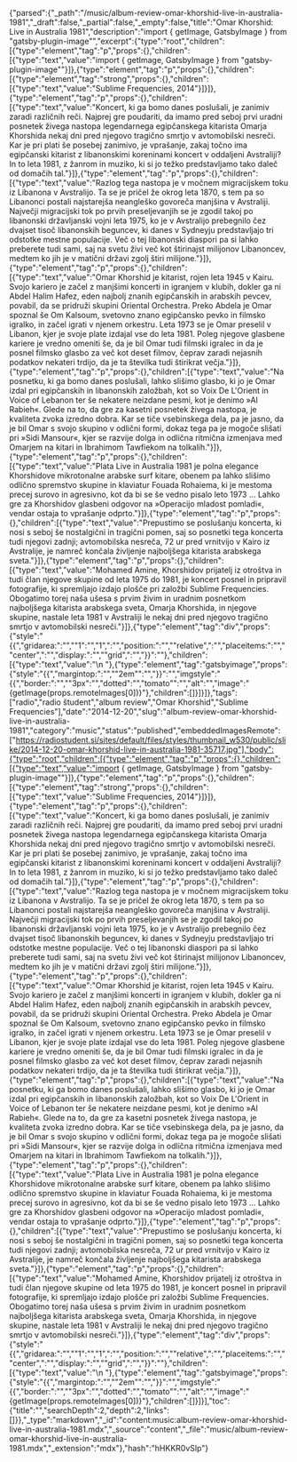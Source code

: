 {"parsed":{"_path":"/music/album-review-omar-khorshid-live-in-australia-1981","_draft":false,"_partial":false,"_empty":false,"title":"Omar Khorshid: Live in Australia 1981","description":"import { getImage, GatsbyImage } from \"gatsby-plugin-image\"","excerpt":{"type":"root","children":[{"type":"element","tag":"p","props":{},"children":[{"type":"text","value":"import { getImage, GatsbyImage } from \"gatsby-plugin-image\""}]},{"type":"element","tag":"p","props":{},"children":[{"type":"element","tag":"strong","props":{},"children":[{"type":"text","value":"Sublime Frequencies, 2014"}]}]},{"type":"element","tag":"p","props":{},"children":[{"type":"text","value":"Koncert, ki ga bomo danes poslušali, je zanimiv zaradi različnih reči. Najprej gre poudariti, da imamo pred seboj prvi uradni posnetek živega nastopa legendarnega egipčanskega kitarista Omarja Khorshida nekaj dni pred njegovo tragično smrtjo v avtomobilski nesreči. Kar je pri plati še posebej zanimivo, je vprašanje, zakaj točno ima egipčanski kitarist z libanonskimi koreninami koncert v oddaljeni Avstraliji? In to leta 1981, z žanrom in muziko, ki si jo težko predstavljamo tako daleč od domačih tal."}]},{"type":"element","tag":"p","props":{},"children":[{"type":"text","value":"Razlog tega nastopa je v močnem migracijskem toku iz Libanona v Avstralijo. Ta se je pričel že okrog leta 1870, s tem pa so Libanonci postali najstarejša neangleško govoreča manjšina v Avstraliji. Največji migracijski tok po prvih preseljevanjih se je zgodil takoj po libanonski državljanski vojni leta 1975, ko je v Avstralijo prebegnilo čez dvajset tisoč libanonskih beguncev, ki danes v Sydneyju predstavljajo tri odstotke mestne populacije. Več o tej libanonski diaspori pa si lahko preberete tudi sami, saj na svetu živi več kot štirinajst milijonov Libanoncev, medtem ko jih je v matični državi zgolj štiri milijone."}]},{"type":"element","tag":"p","props":{},"children":[{"type":"text","value":"Omar Khorshid je kitarist, rojen leta 1945 v Kairu. Svojo kariero je začel z manjšimi koncerti in igranjem v klubih, dokler ga ni Abdel Halim Hafez, eden najbolj znanih egipčanskih in arabskih pevcev, povabil, da se pridruži skupini Oriental Orchestra. Preko Abdela je Omar spoznal še Om Kalsoum, svetovno znano egipčansko pevko in filmsko igralko, in začel igrati v njenem orkestru. Leta 1973 se je Omar preselil v Libanon, kjer je svoje plate izdajal vse do leta 1981. Poleg njegove glasbene kariere je vredno omeniti še, da je bil Omar tudi filmski igralec in da je posnel filmsko glasbo za več kot deset filmov, čeprav zaradi nejasnih podatkov nekateri trdijo, da je ta številka tudi štirikrat večja."}]},{"type":"element","tag":"p","props":{},"children":[{"type":"text","value":"Na posnetku, ki ga bomo danes poslušali, lahko slišimo glasbo, ki jo je Omar izdal pri egipčanskih in libanonskih založbah, kot so Voix De L'Orient in Voice of Lebanon ter še nekatere neizdane pesmi, kot je denimo »Al Rabieh«. Glede na to, da gre za kasetni posnetek živega nastopa, je kvaliteta zvoka izredno dobra. Kar se tiče vsebinskega dela, pa je jasno, da je bil Omar s svojo skupino v odlični formi, dokaz tega pa je mogoče slišati pri »Sidi Mansour«, kjer se razvije dolga in odlična ritmična izmenjava med Omarjem na kitari in Ibrahimom Tawfiekom na tolkalih."}]},{"type":"element","tag":"p","props":{},"children":[{"type":"text","value":"Plata Live in Australia 1981 je polna elegance Khorshidove mikrotonalne arabske surf kitare, obenem pa lahko slišimo odlično spremstvo skupine in klaviatur Fouada Rohaiema, ki je mestoma precej surovo in agresivno, kot da bi se še vedno pisalo leto 1973 ... Lahko gre za Khorshidov glasbeni odgovor na »Operacijo mladost pomladi«, vendar ostaja to vprašanje odprto."}]},{"type":"element","tag":"p","props":{},"children":[{"type":"text","value":"Prepustimo se poslušanju koncerta, ki nosi s seboj še nostalgični in tragični pomen, saj so posnetki tega koncerta tudi njegovi zadnji; avtomobilska nesreča, 72 ur pred vrnitvijo v Kairo iz Avstralije, je namreč končala življenje najboljšega kitarista arabskega sveta."}]},{"type":"element","tag":"p","props":{},"children":[{"type":"text","value":"Mohamed Amine, Khorshidov prijatelj iz otroštva in tudi član njegove skupine od leta 1975 do 1981, je koncert posnel in pripravil fotografije, ki spremljajo izdajo plošče pri založbi Sublime Frequencies. Obogatimo torej naša ušesa s prvim živim in uradnim posnetkom najboljšega kitarista arabskega sveta, Omarja Khorshida, in njegove skupine, nastale leta 1981 v Avstraliji le nekaj dni pred njegovo tragično smrtjo v avtomobilski nesreči."}]},{"type":"element","tag":"div","props":{"style":"{{","gridarea:":"","\"1":"","1\",":"","position:":"","\"relative\",":"","placeitems:":"","\"center\",":"","display:":"","\"grid\",":"","}}":""},"children":[{"type":"text","value":"\n  "},{"type":"element","tag":"gatsbyimage","props":{"style":"{{","margintop:":"","\"2em\"":"","}}":"","imgstyle":"{{","border:":"","\"3px":"","dotted":"","tomato\"":"","alt":"","image":"{getImage(props.remoteImages[0])}"},"children":[]}]}]},"tags":["radio","radio študent","album review","Omar Khorshid","Sublime Frequencies"],"date":"2014-12-20","slug":"album-review-omar-khorshid-live-in-australia-1981","category":"music","status":"published","embeddedImagesRemote":["https://radiostudent.si/sites/default/files/styles/thumbnail_w530/public/slike/2014-12-20-omar-khorshid-live-in-australia-1981-35717.jpg"],"body":{"type":"root","children":[{"type":"element","tag":"p","props":{},"children":[{"type":"text","value":"import { getImage, GatsbyImage } from \"gatsby-plugin-image\""}]},{"type":"element","tag":"p","props":{},"children":[{"type":"element","tag":"strong","props":{},"children":[{"type":"text","value":"Sublime Frequencies, 2014"}]}]},{"type":"element","tag":"p","props":{},"children":[{"type":"text","value":"Koncert, ki ga bomo danes poslušali, je zanimiv zaradi različnih reči. Najprej gre poudariti, da imamo pred seboj prvi uradni posnetek živega nastopa legendarnega egipčanskega kitarista Omarja Khorshida nekaj dni pred njegovo tragično smrtjo v avtomobilski nesreči. Kar je pri plati še posebej zanimivo, je vprašanje, zakaj točno ima egipčanski kitarist z libanonskimi koreninami koncert v oddaljeni Avstraliji? In to leta 1981, z žanrom in muziko, ki si jo težko predstavljamo tako daleč od domačih tal."}]},{"type":"element","tag":"p","props":{},"children":[{"type":"text","value":"Razlog tega nastopa je v močnem migracijskem toku iz Libanona v Avstralijo. Ta se je pričel že okrog leta 1870, s tem pa so Libanonci postali najstarejša neangleško govoreča manjšina v Avstraliji. Največji migracijski tok po prvih preseljevanjih se je zgodil takoj po libanonski državljanski vojni leta 1975, ko je v Avstralijo prebegnilo čez dvajset tisoč libanonskih beguncev, ki danes v Sydneyju predstavljajo tri odstotke mestne populacije. Več o tej libanonski diaspori pa si lahko preberete tudi sami, saj na svetu živi več kot štirinajst milijonov Libanoncev, medtem ko jih je v matični državi zgolj štiri milijone."}]},{"type":"element","tag":"p","props":{},"children":[{"type":"text","value":"Omar Khorshid je kitarist, rojen leta 1945 v Kairu. Svojo kariero je začel z manjšimi koncerti in igranjem v klubih, dokler ga ni Abdel Halim Hafez, eden najbolj znanih egipčanskih in arabskih pevcev, povabil, da se pridruži skupini Oriental Orchestra. Preko Abdela je Omar spoznal še Om Kalsoum, svetovno znano egipčansko pevko in filmsko igralko, in začel igrati v njenem orkestru. Leta 1973 se je Omar preselil v Libanon, kjer je svoje plate izdajal vse do leta 1981. Poleg njegove glasbene kariere je vredno omeniti še, da je bil Omar tudi filmski igralec in da je posnel filmsko glasbo za več kot deset filmov, čeprav zaradi nejasnih podatkov nekateri trdijo, da je ta številka tudi štirikrat večja."}]},{"type":"element","tag":"p","props":{},"children":[{"type":"text","value":"Na posnetku, ki ga bomo danes poslušali, lahko slišimo glasbo, ki jo je Omar izdal pri egipčanskih in libanonskih založbah, kot so Voix De L'Orient in Voice of Lebanon ter še nekatere neizdane pesmi, kot je denimo »Al Rabieh«. Glede na to, da gre za kasetni posnetek živega nastopa, je kvaliteta zvoka izredno dobra. Kar se tiče vsebinskega dela, pa je jasno, da je bil Omar s svojo skupino v odlični formi, dokaz tega pa je mogoče slišati pri »Sidi Mansour«, kjer se razvije dolga in odlična ritmična izmenjava med Omarjem na kitari in Ibrahimom Tawfiekom na tolkalih."}]},{"type":"element","tag":"p","props":{},"children":[{"type":"text","value":"Plata Live in Australia 1981 je polna elegance Khorshidove mikrotonalne arabske surf kitare, obenem pa lahko slišimo odlično spremstvo skupine in klaviatur Fouada Rohaiema, ki je mestoma precej surovo in agresivno, kot da bi se še vedno pisalo leto 1973 ... Lahko gre za Khorshidov glasbeni odgovor na »Operacijo mladost pomladi«, vendar ostaja to vprašanje odprto."}]},{"type":"element","tag":"p","props":{},"children":[{"type":"text","value":"Prepustimo se poslušanju koncerta, ki nosi s seboj še nostalgični in tragični pomen, saj so posnetki tega koncerta tudi njegovi zadnji; avtomobilska nesreča, 72 ur pred vrnitvijo v Kairo iz Avstralije, je namreč končala življenje najboljšega kitarista arabskega sveta."}]},{"type":"element","tag":"p","props":{},"children":[{"type":"text","value":"Mohamed Amine, Khorshidov prijatelj iz otroštva in tudi član njegove skupine od leta 1975 do 1981, je koncert posnel in pripravil fotografije, ki spremljajo izdajo plošče pri založbi Sublime Frequencies. Obogatimo torej naša ušesa s prvim živim in uradnim posnetkom najboljšega kitarista arabskega sveta, Omarja Khorshida, in njegove skupine, nastale leta 1981 v Avstraliji le nekaj dni pred njegovo tragično smrtjo v avtomobilski nesreči."}]},{"type":"element","tag":"div","props":{"style":"{{","gridarea:":"","\"1":"","1\",":"","position:":"","\"relative\",":"","placeitems:":"","\"center\",":"","display:":"","\"grid\",":"","}}":""},"children":[{"type":"text","value":"\n  "},{"type":"element","tag":"gatsbyimage","props":{"style":"{{","margintop:":"","\"2em\"":"","}}":"","imgstyle":"{{","border:":"","\"3px":"","dotted":"","tomato\"":"","alt":"","image":"{getImage(props.remoteImages[0])}"},"children":[]}]}],"toc":{"title":"","searchDepth":2,"depth":2,"links":[]}},"_type":"markdown","_id":"content:music:album-review-omar-khorshid-live-in-australia-1981.mdx","_source":"content","_file":"music/album-review-omar-khorshid-live-in-australia-1981.mdx","_extension":"mdx"},"hash":"hHKKR0vSlp"}